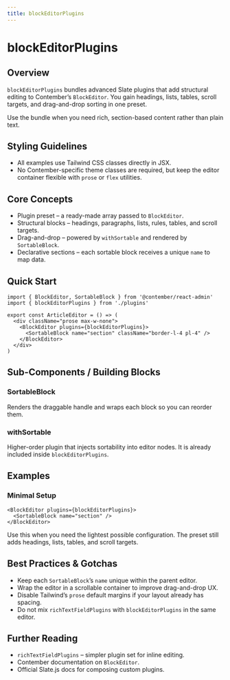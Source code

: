 ```yaml
---
title: blockEditorPlugins
---
```


<!-- Edited by human: false -->
<!-- Examples count: 1 -->
<!-- Source examples: 1 -->
<!-- Playground examples: 0 -->
<!-- External examples: 0 -->
<!-- Import examples: 0 -->

# blockEditorPlugins

## Overview
`blockEditorPlugins` bundles advanced Slate plugins that add structural editing to Contember’s `BlockEditor`.
You gain headings, lists, tables, scroll targets, and drag-and-drop sorting in one preset.

Use the bundle when you need rich, section-based content rather than plain text.

## Styling Guidelines
* All examples use Tailwind CSS classes directly in JSX.
* No Contember-specific theme classes are required, but keep the editor container flexible with `prose` or `flex` utilities.

## Core Concepts
* Plugin preset – a ready-made array passed to `BlockEditor`.
* Structural blocks – headings, paragraphs, lists, rules, tables, and scroll targets.
* Drag-and-drop – powered by `withSortable` and rendered by `SortableBlock`.
* Declarative sections – each sortable block receives a unique `name` to map data.

## Quick Start
```tsx
import { BlockEditor, SortableBlock } from '@contember/react-admin'
import { blockEditorPlugins } from './plugins'

export const ArticleEditor = () => (
  <div className="prose max-w-none">
    <BlockEditor plugins={blockEditorPlugins}>
      <SortableBlock name="section" className="border-l-4 pl-4" />
    </BlockEditor>
  </div>
)
```

## Sub-Components / Building Blocks

### SortableBlock
Renders the draggable handle and wraps each block so you can reorder them.

### withSortable
Higher-order plugin that injects sortability into editor nodes. It is already included inside `blockEditorPlugins`.

## Examples

### Minimal Setup
```tsx
<BlockEditor plugins={blockEditorPlugins}>
  <SortableBlock name="section" />
</BlockEditor>
```
Use this when you need the lightest possible configuration.
The preset still adds headings, lists, tables, and scroll targets.

## Best Practices & Gotchas
* Keep each `SortableBlock`’s `name` unique within the parent editor.
* Wrap the editor in a scrollable container to improve drag-and-drop UX.
* Disable Tailwind’s `prose` default margins if your layout already has spacing.
* Do not mix `richTextFieldPlugins` with `blockEditorPlugins` in the same editor.

## Further Reading
* `richTextFieldPlugins` – simpler plugin set for inline editing.
* Contember documentation on `BlockEditor`.
* Official Slate.js docs for composing custom plugins.

<!-- End of Generated Documentation -->
